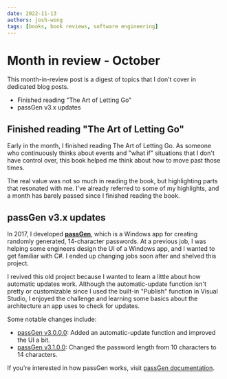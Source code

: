 ```yaml
---
date: 2022-11-13
authors: josh-wong
tags: [books, book reviews, software engineering]
---
```


# Month in review - October

This month-in-review post is a digest of topics that I don't cover in dedicated blog posts.

- Finished reading "The Art of Letting Go"
- passGen v3.x updates

<!-- truncate -->

## Finished reading "The Art of Letting Go"

Early in the month, I finished reading The Art of Letting Go. As someone who continuously thinks about events and "what if" situations that I don't have control over, this book helped me think about how to move past those times.

The real value was not so much in reading the book, but highlighting parts that resonated with me. I've already referred to some of my highlights, and a month has barely passed since I finished reading the book.

## passGen v3.x updates

In 2017, I developed **[passGen](https://github.com/josh-wong/passGen)**, which is a Windows app for creating randomly generated, 14-character passwords. At a previous job, I was helping some engineers design the UI of a Windows app, and I wanted to get familiar with C#. I ended up changing jobs soon after and shelved this project.

I revived this old project because I wanted to learn a little about how automatic updates work. Although the automatic-update function isn't pretty or customizable since I used the built-in "Publish" function in Visual Studio, I enjoyed the challenge and learning some basics about the architecture an app uses to check for updates.

Some notable changes include:

- [passGen v3.0.0.0](https://github.com/josh-wong/passGen/releases/tag/v3.0.0): Added an automatic-update function and improved the UI a bit.
- [passGen v3.1.0.0](https://github.com/josh-wong/passGen/releases/tag/v3.1.0): Changed the password length from 10 characters to 14 characters.

If you're interested in how passGen works, visit [passGen documentation](https://www.080f53.com/portfolio/personal/passGen/overview/).
